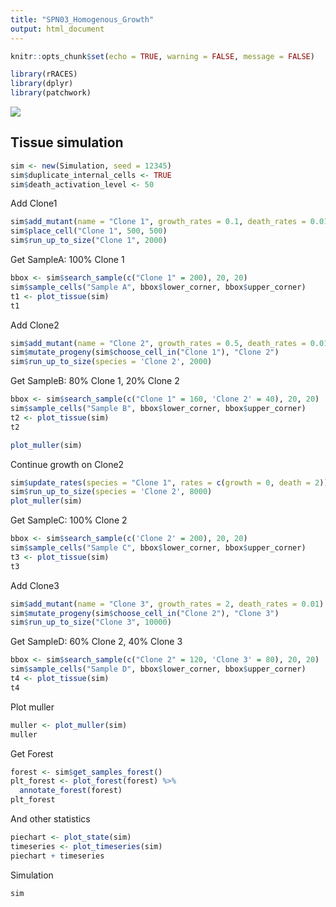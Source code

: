 ```yaml
---
title: "SPN03_Homogenous_Growth"
output: html_document
---
```


```r
knitr::opts_chunk$set(echo = TRUE, warning = FALSE, message = FALSE)
```

```r
library(rRACES)
library(dplyr)
library(patchwork)
```

![](SPN03.png)

## Tissue simulation

```r
sim <- new(Simulation, seed = 12345)
sim$duplicate_internal_cells <- TRUE
sim$death_activation_level <- 50
```

Add Clone1

```r
sim$add_mutant(name = "Clone 1", growth_rates = 0.1, death_rates = 0.01)
sim$place_cell("Clone 1", 500, 500)
sim$run_up_to_size("Clone 1", 2000)
```

Get SampleA: 100% Clone 1

```r
bbox <- sim$search_sample(c("Clone 1" = 200), 20, 20)
sim$sample_cells("Sample A", bbox$lower_corner, bbox$upper_corner)
t1 <- plot_tissue(sim)
t1
```

Add Clone2

```r
sim$add_mutant(name = "Clone 2", growth_rates = 0.5, death_rates = 0.01)
sim$mutate_progeny(sim$choose_cell_in("Clone 1"), "Clone 2")
sim$run_up_to_size(species = 'Clone 2', 2000)
```

Get SampleB: 80% Clone 1, 20% Clone 2

```r
bbox <- sim$search_sample(c("Clone 1" = 160, 'Clone 2' = 40), 20, 20)
sim$sample_cells("Sample B", bbox$lower_corner, bbox$upper_corner)
t2 <- plot_tissue(sim)
t2
```

```r
plot_muller(sim)
```

Continue growth on Clone2

```r
sim$update_rates(species = "Clone 1", rates = c(growth = 0, death = 2))
sim$run_up_to_size(species = 'Clone 2', 8000)
plot_muller(sim)
```

Get SampleC: 100% Clone 2

```r
bbox <- sim$search_sample(c('Clone 2' = 200), 20, 20)
sim$sample_cells("Sample C", bbox$lower_corner, bbox$upper_corner)
t3 <- plot_tissue(sim)
t3
```

Add Clone3

```r
sim$add_mutant(name = "Clone 3", growth_rates = 2, death_rates = 0.01)
sim$mutate_progeny(sim$choose_cell_in("Clone 2"), "Clone 3")
sim$run_up_to_size("Clone 3", 10000)
```

Get SampleD: 60% Clone 2, 40% Clone 3

```r
bbox <- sim$search_sample(c("Clone 2" = 120, 'Clone 3' = 80), 20, 20)
sim$sample_cells("Sample D", bbox$lower_corner, bbox$upper_corner)
t4 <- plot_tissue(sim)
t4
```

Plot muller

```r
muller <- plot_muller(sim)
muller
```

Get Forest

```r
forest <- sim$get_samples_forest()
plt_forest <- plot_forest(forest) %>%
  annotate_forest(forest)
plt_forest
```

And other statistics

```r
piechart <- plot_state(sim)
timeseries <- plot_timeseries(sim)
piechart + timeseries
```

Simulation
```r
sim
```

